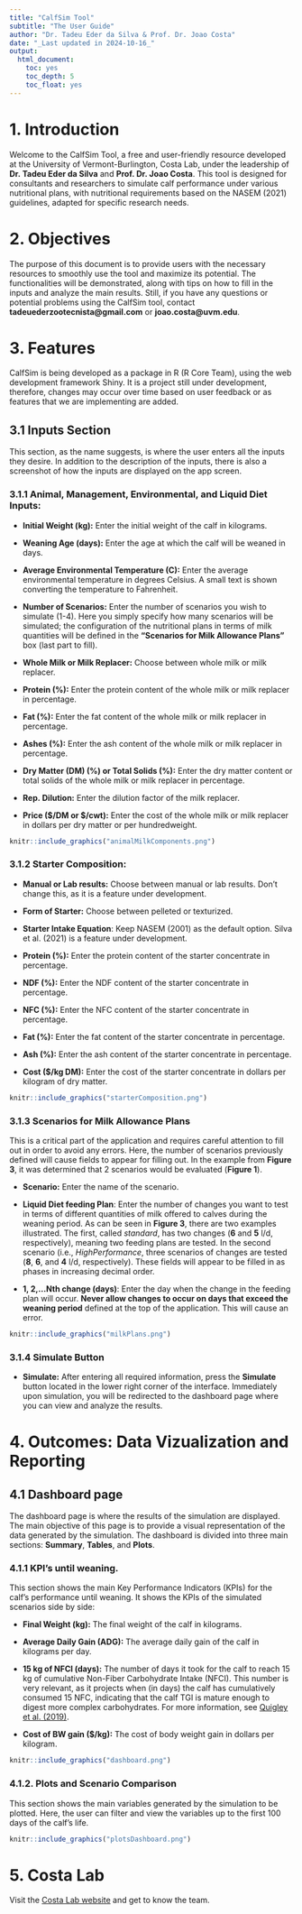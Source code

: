 ```yaml
---
title: "CalfSim Tool"
subtitle: "The User Guide"
author: "Dr. Tadeu Eder da Silva & Prof. Dr. Joao Costa"
date: "_Last updated in 2024-10-16_"
output: 
  html_document:
    toc: yes
    toc_depth: 5
    toc_float: yes
---
```


# 1. Introduction

Welcome to the CalfSim Tool, a free and user-friendly resource developed at the University of Vermont-Burlington, Costa Lab, under the leadership of __Dr. Tadeu Eder da Silva__ and __Prof. Dr. Joao Costa__. This tool is designed for consultants and researchers to simulate calf performance under various nutritional plans, with nutritional requirements based on the NASEM (2021) guidelines, adapted for specific research needs.

# 2. Objectives
The purpose of this document is to provide users with the necessary resources to smoothly use the tool and maximize its potential. The functionalities will be demonstrated, along with tips on how to fill in the inputs and analyze the main results.
Still, if you have any questions or potential problems using the CalfSim tool, contact __tadeuederzootecnista@gmail.com__ or __joao.costa@uvm.edu__.

# 3. Features

CalfSim is being developed as a package in R (R Core Team), using the web development framework Shiny. It is a project still under development, therefore, changes may occur over time based on user feedback or as features that we are implementing are added.

## 3.1 Inputs Section

This section, as the name suggests, is where the user enters all the inputs they desire. In addition to the description of the inputs, there is also a screenshot of how the inputs are displayed on the app screen.

### 3.1.1 Animal, Management, Environmental, and Liquid Diet Inputs:

- **Initial Weight (kg):** Enter the initial weight of the calf in kilograms.

- **Weaning Age (days):** Enter the age at which the calf will be weaned in days.

- **Average Environmental Temperature (C):** Enter the average environmental temperature in degrees Celsius.
A small text is shown converting the temperature to Fahrenheit.

- **Number of Scenarios:** Enter the number of scenarios you wish to simulate (1-4). 
Here you simply specify how many scenarios will be simulated; the configuration of the nutritional plans in terms of milk quantities will be defined in the __"Scenarios for Milk Allowance Plans"__ box (last part to fill).

- **Whole Milk or Milk Replacer:** Choose between whole milk or milk replacer.

- **Protein (%):** Enter the protein content of the whole milk or milk replacer in percentage.

- **Fat (%):** Enter the fat content of the whole milk or milk replacer in percentage.

- **Ashes (%):** Enter the ash content of the whole milk or milk replacer in percentage.

- **Dry Matter (DM) (%) or Total Solids (%):** Enter the dry matter content or total solids of the whole milk or milk replacer in percentage.

- **Rep. Dilution:** Enter the dilution factor of the milk replacer.

- **Price ($/DM or $/cwt):** Enter the cost of the whole milk or milk replacer in dollars per dry matter or per hundredweight.

```r
knitr::include_graphics("animalMilkComponents.png")
```

### 3.1.2 Starter Composition:

- **Manual or Lab results:** Choose between manual or lab results. Don't change this, as it is a feature under development.

- **Form of Starter:** Choose between pelleted or texturized.

- **Starter Intake Equation**: Keep NASEM (2001) as the default option. Silva et al. (2021) is a feature under development.

- **Protein (%):** Enter the protein content of the starter concentrate in percentage.

- **NDF (%):** Enter the NDF content of the starter concentrate in percentage.

- **NFC (%):** Enter the NFC content of the starter concentrate in percentage.

- **Fat (%):** Enter the fat content of the starter concentrate in percentage.

- **Ash (%):** Enter the ash content of the starter concentrate in percentage.

- **Cost ($/kg DM):** Enter the cost of the starter concentrate in dollars per kilogram of dry matter.

```r
knitr::include_graphics("starterComposition.png")
```

### 3.1.3 Scenarios for Milk Allowance Plans

This is a critical part of the application and requires careful attention to fill out in order to avoid any errors. Here, the number of scenarios previously defined will cause fields to appear for filling out. In the example from __Figure 3__, it was determined that 2 scenarios would be evaluated (__Figure 1__).

- **Scenario:** Enter the name of the scenario.

- **Liquid Diet feeding Plan**: Enter the number of changes you want to test in terms of different quantities of milk offered to calves during the weaning period.
As can be seen in __Figure 3__, there are two examples illustrated. The first, called _standard_, has two changes (**6** and **5** l/d, respectively), meaning two feeding plans are tested. In the second scenario (i.e., _HighPerformance_, three scenarios of changes are tested (**8**, **6**, and **4** l/d, respectively). These fields will appear to be filled in as phases in increasing decimal order.

- **1, 2,...Nth change (days)**: Enter the day when the change in the feeding plan will occur.
__Never allow changes to occur on days that exceed the weaning period__ defined at the top of the application. This will cause an error.

```r
knitr::include_graphics("milkPlans.png")
```

### 3.1.4 Simulate Button

- **Simulate:** After entering all required information, press the **Simulate** button located in the lower right corner of the interface. Immediately upon simulation, you will be redirected to the dashboard page where you can view and analyze the results.

# 4. Outcomes: Data Vizualization and Reporting

## 4.1 Dashboard page

The dashboard page is where the results of the simulation are displayed. The main objective of this page is to provide a visual representation of the data generated by the simulation. The dashboard is divided into three main sections: **Summary**, **Tables**, and **Plots**.

### 4.1.1 KPI's until weaning.

This section shows the main Key Performance Indicators (KPIs) for the calf's performance until weaning. It shows the KPIs of the simulated scenarios side by side:

- **Final Weight (kg):** The final weight of the calf in kilograms.

- **Average Daily Gain (ADG):** The average daily gain of the calf in kilograms per day.

- **15 kg of NFCI (days):** The number of days it took for the calf to reach 15 kg of cumulative Non-Fiber Carbohydrate Intake (NFCI). This number is very relevant, as it projects when (in days) the calf has cumulatively consumed 15 NFC, indicating that the calf TGI is mature enough to digest more complex carbohydrates. For more information, see [Quigley et al. (2019)](https://www.journalofdairyscience.org/article/S0022-0302(19)30082-7/fulltext).

- **Cost of BW gain ($/kg):** The cost of body weight gain in dollars per kilogram.

```r
knitr::include_graphics("dashboard.png")
```

### 4.1.2. Plots and Scenario Comparison

This section shows the main variables generated by the simulation to be plotted. Here, the user can filter and view the variables up to the first 100 days of the calf's life.

```r
knitr::include_graphics("plotsDashboard.png")
```

# 5. Costa Lab
Visit the [Costa Lab website](https://costalab.weebly.com/) and 
get to know the team.


